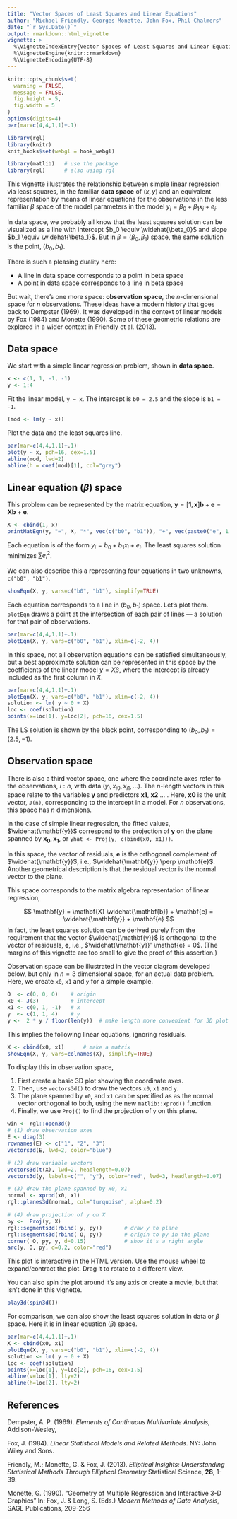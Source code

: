 ```yaml
---
title: "Vector Spaces of Least Squares and Linear Equations"
author: "Michael Friendly, Georges Monette, John Fox, Phil Chalmers"
date: "`r Sys.Date()`"
output: rmarkdown::html_vignette
vignette: >
  %\VignetteIndexEntry{Vector Spaces of Least Squares and Linear Equations}
  %\VignetteEngine{knitr::rmarkdown}
  %\VignetteEncoding{UTF-8}
---
```


```r
knitr::opts_chunk$set(
  warning = FALSE,
  message = FALSE,
  fig.height = 5,
  fig.width = 5
)
options(digits=4)
par(mar=c(4,4,1,1)+.1)
```
```r
library(rgl)
library(knitr)
knit_hooks$set(webgl = hook_webgl)
```

```r
library(matlib)   # use the package
library(rgl)      # also using rgl
```

This vignette illustrates the relationship between simple linear regression
via least squares, in the familiar **data space** of $(x, y)$
and an equivalent representation by means of linear equations for the observations
in the less familiar $\beta$ space of the model parameters in the model
$y_i = \beta_0 + \beta_1 x_i + e_i$.

In data space, we probably all know that the least squares solution can be visualized as a line
with intercept $b_0 \equiv \widehat{\beta_0}$ and slope $b_1 \equiv \widehat{\beta_1}$.
But in $\beta = (\beta_0, \beta_1)$ space, the same solution is the point, $(b_0, b_1)$.

There is such a pleasing duality here:  

* A line in data space corresponds to a point in beta space
* A point in data space corresponds to a line in beta space

But wait, there's one more space: **observation space**, the *n*-dimensional space
for *n* observations.
These ideas have a modern history that goes back to Dempster (1969). It was developed
in the context of linear models by Fox (1984) and Monette (1990).
Some of these geometric relations are explored  in a wider context in
Friendly et al. (2013).

## Data space
We start with a simple linear regression problem, shown in **data space**.

```r
x <- c(1, 1, -1, -1)
y <- 1:4
```

Fit the linear model, `y ~ x`. The intercept is `b0 = 2.5` and the slope is `b1 = -1`.
```r
(mod <- lm(y ~ x))
```
Plot the data and the least squares line.
```r
par(mar=c(4,4,1,1)+.1)
plot(y ~ x, pch=16, cex=1.5)
abline(mod, lwd=2)
abline(h = coef(mod)[1], col="grey")
```

## Linear equation ($\beta$) space

This problem can be represented by the matrix equation,  $\mathbf{y} = [\mathbf{1}, \mathbf{x}] \mathbf{b} + \mathbf{e} = \mathbf{X} \mathbf{b} + \mathbf{e}$. 

```r
X <- cbind(1, x)
printMatEqn(y, "=", X, "*", vec(c("b0", "b1")), "+", vec(paste0("e", 1:4)))

```
Each equation is of the form $y_i = b_0 + b_1 x_i + e_i$. The least squares solution minimizes $\sum e_i^2$.

We can also describe this a representing four equations in two unknowns, `c("b0", "b1")`. 

```r
showEqn(X, y, vars=c("b0", "b1"), simplify=TRUE)
```

Each equation corresponds to a line in $(b_0, b_1)$ space. Let's plot them. `plotEqn` draws a point at the
intersection of each pair of lines --- a solution for that pair of observations.

```r
par(mar=c(4,4,1,1)+.1)
plotEqn(X, y, vars=c("b0", "b1"), xlim=c(-2, 4))
```

In this space, not all observation equations can be satisfied simultaneously, but a best approximate solution
can be represented in this space by the coefficients of the linear model $y = X \beta$, where the intercept is 
already included as the first column in $X$.

```r
par(mar=c(4,4,1,1)+.1)
plotEqn(X, y, vars=c("b0", "b1"), xlim=c(-2, 4))
solution <- lm( y ~ 0 + X)
loc <- coef(solution)
points(x=loc[1], y=loc[2], pch=16, cex=1.5)
```

The LS solution is shown by the black point, corresponding to $(b_0, b_1) = (2.5, -1)$.

## Observation space

There is also a third vector space, one where the coordinate axes refer to the observations, $i:n$, with data $(y_i, x_{i0}, x_{i1}, ...)$.
The $n$-length vectors in this space relate to the variables **y** and predictors **x1**, **x2** ... . Here, **x0** is the unit vector, `J(n)`, corresponding to the intercept in a model. For $n$ observations, this space has $n$ dimensions.

In the case of simple linear regression, the fitted values, $\widehat{\mathbf{y}}$ correspond to the projection of 
$\mathbf{y}$ on the plane spanned by $\mathbf{x_0}, \mathbf{x_1}$, or `yhat <- Proj(y, c(bind(x0, x1)))`.

In this space, the vector of residuals, $\mathbf{e}$ is the
orthogonal complement of $\widehat{\mathbf{y}}$, i.e., $\widehat{\mathbf{y}} \perp \mathbf{e}$. Another geometrical description is
that the residual vector is the normal vector to the plane.

This space corresponds to the matrix algebra representation of linear regression,

$$
\mathbf{y} = \mathbf{X} \widehat{\mathbf{b}} + \mathbf{e} = \widehat{\mathbf{y}} + \mathbf{e}
$$
In fact, the least squares solution can be derived purely from the requirement that the vector $\widehat{\mathbf{y}}$
is orthogonal to the vector of residuals, $\mathbf{e}$, i.e., $\widehat{\mathbf{y}}' \mathbf{e} = 0$. (The margins of this vignette are too small to give the proof of this assertion.)

Observation space can be illustrated in the vector diagram developed below, but only in $n=3$ dimensional space, 
for an actual data problem.  Here, we create `x0`, `x1` and `y` for a simple example.


```r
O  <- c(0, 0, 0)    # origin
x0 <- J(3)          # intercept
x1 <- c(0, 1, -1)   # x
y  <- c(1, 1, 4)    # y
y <-  2 * y / floor(len(y))  # make length more convenient for 3D plot
```
This implies the following linear equations, ignoring residuals.
```r
X <- cbind(x0, x1)      # make a matrix
showEqn(X, y, vars=colnames(X), simplify=TRUE)
```

To display this in observation space, 

1. First create a basic 3D plot showing the coordinate axes.
2. Then, use `vectors3d()` to draw the vectors `x0`, `x1` and `y`.
3. The plane spanned by `x0`, and `x1` can be specified as as the normal vector orthogonal to both, using the
new `matlib::xprod()` function.
4. Finally, we use `Proj()` to find the projection of `y` on this plane.

```r
win <- rgl::open3d()
# (1) draw observation axes
E <- diag(3)
rownames(E) <- c("1", "2", "3")
vectors3d(E, lwd=2, color="blue")

# (2) draw variable vectors
vectors3d(t(X), lwd=2, headlength=0.07)
vectors3d(y, labels=c("", "y"), color="red", lwd=3, headlength=0.07)

# (3) draw the plane spanned by x0, x1 
normal <- xprod(x0, x1)
rgl::planes3d(normal, col="turquoise", alpha=0.2)

# (4) draw projection of y on X
py <-  Proj(y, X)
rgl::segments3d(rbind( y, py))       # draw y to plane
rgl::segments3d(rbind( O, py))       # origin to py in the plane
corner( O, py, y, d=0.15)            # show it's a right angle
arc(y, O, py, d=0.2, color="red")

```
This plot is interactive in the HTML version.  Use the mouse wheel to expand/contract the plot. Drag it
to rotate to a different view.

You can also spin the plot around it's any axis or create a movie, but that isn't done in this vignette.
```r
play3d(spin3d())
```

For comparison, we can also show the least squares solution in data or $\beta$ space. Here it is in
linear equation ($\beta$) space.

```r
par(mar=c(4,4,1,1)+.1)
X <- cbind(x0, x1)
plotEqn(X, y, vars=c("b0", "b1"), xlim=c(-2, 4))
solution <- lm( y ~ 0 + X)
loc <- coef(solution)
points(x=loc[1], y=loc[2], pch=16, cex=1.5)
abline(v=loc[1], lty=2)
abline(h=loc[2], lty=2)

```


## References

Dempster, A. P. (1969). _Elements of Continuous Multivariate Analysis_, 
Addison-Wesley,

Fox, J. (1984). _Linear Statistical Models and Related Methods_. NY: John Wiley and Sons.

Friendly, M.; Monette, G. & Fox, J. (2013).
_Elliptical Insights: Understanding Statistical Methods Through Elliptical Geometry_
Statistical Science, **28**, 1-39.

Monette, G. (1990).
"Geometry of Multiple Regression and Interactive 3-D Graphics"
In: Fox, J. & Long, S. (Eds.)
_Modern Methods of Data Analysis_, SAGE Publications, 209-256

